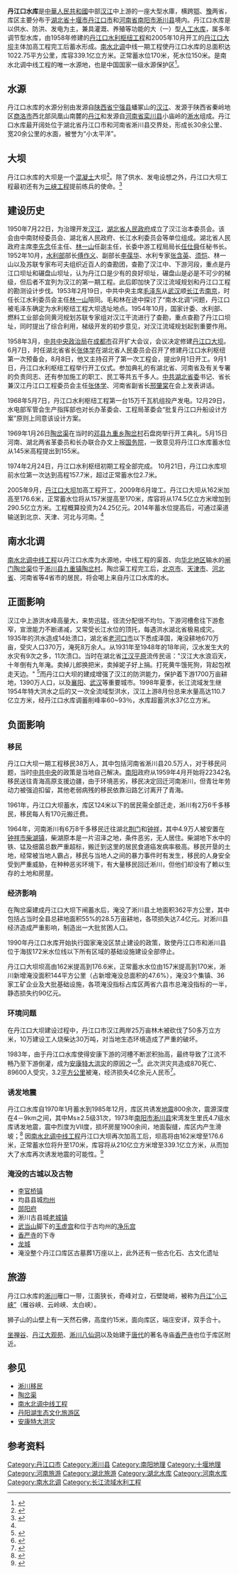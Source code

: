 {{Infobox Reservoir | 
|name                     = 丹江口水库
|nickname                 = 
|image                    = 
|image_caption            = 
|map                      = Danjiangkou Reservoir.svg
|map_caption              = 
|pushpin_map              = China relief
|pushpin_map_caption      = 丹江口水库在中国的位置
|class                    = 大（一）型水库
|code                     = BFG00000031
|location_of_reservoir    = {{CHN}}[[湖北省|湖北省]]、[[河南省|河南省]]
|location_of_dam          = [[湖北省|湖北省]][[十堰市|十堰市]][[丹江口市|丹江口市]]
|inflow                   = [[汉水|汉水]]、[[丹江|丹江]]、[[淅水|淅水]]
|outflow                  = [[汉水|汉水]]
|catchment_area           = 9.52万
|reservoir_area           = 750，将增加到1022．75
|mean_depth               = 
|maximum_depth            = 53.2，将增加到80
|flood_level              = 
|normal_water_level       = 157米，将升至170
|dead_water_level         = 
|water_quality            = Ⅱ类<ref>{{Cite web |url=http://www.gov.cn/jrzg/2009-06/08/content_1334474.htm |title=丹江口水库水质稳定达到Ⅱ类 已符合南水北调标准 |accessdate=2010-03-28 |archive-date=2020-11-04 |archive-url=https://web.archive.org/web/20201104105202/http://www.gov.cn/jrzg/2009-06/08/content_1334474.htm |dead-url=no }}</ref><ref>{{cite journal |title=丹江口水库总氮监测与综合分析 |author=宋国强，张卫东，殷明 等 |journal=环境科学与技术 |year=2009 |volume=32 |issue=11 |pages= |url=http://www.cqvip.com/qk/90776x/2009011/31852782.html |access-date=2010-09-10 |archive-date=2020-11-04 |archive-url=https://web.archive.org/web/20201104105134/http://www.cqvip.com/qk/90776x/2009011/31852782.html |dead-url=no }}</ref>
|island                   = 
|maximum_storage_capacity = 339.1亿
|normal_storage_capacity  = 175亿，将升至290.5亿<ref name="丹江口水库大坝加高">{{Cite web |url=http://www.10yan.com/Html/News/xsqx/DanJiangKou/2009-6/19/160153807.html |title=丹江口水库大坝加高近15米库容增加四成 |accessdate=2010-09-10 |archive-date=2011-04-10 |archive-url=https://web.archive.org/web/20110410075845/http://www.10yan.com/Html/News/xsqx/DanJiangKou/2009-6/19/160153807.html |dead-url=no }}</ref><ref>{{cite journal |title=丹江口水库垂向水温模型研究 |author=戚琪，彭虹，张万顺 等 |journal=人民长江 |year=2007 |volume=38 |issue=2 |pages= |url=http://www.cqvip.com/qk/91504x/200702/24855944.html |access-date=2010-09-10 |archive-date=2020-11-04 |archive-url=https://web.archive.org/web/20201104105143/http://www.cqvip.com/qk/91504x/200702/24855944.html |dead-url=no }}</ref>
|dead_storage_capacity    = 
|elevation_of_dam         = 176.6
|height_of_dam            = 
|length_of_dam            = 3442
|width_of_dam             = 
|installed_capacity       = 105万千瓦
|irrigated_area           = 
|start                    = 1958年
|complete                 = 1973年
|cost                     = 
|emigrate                 = 
|latd              = 32
|latm              = 43
|lats              = 8.39
|latNS             = N
|longd             = 111
|longm             = 33
|longs             = 3.20
|longEW            = E
|website           = 
|footnotes         = 
}}
'''丹江口水库'''是[[中華人民共和國|中華人民共和國]]中部[[汉江_(中国)|汉江]]中上游的一座大型水庫，横跨[[湖北省|鄂]]、[[河南省|豫]]两省，库区主要分布于[[湖北省|湖北省]][[十堰市|十堰市]][[丹江口市|丹江口市]]和[[河南省|河南省]][[南阳市|南阳市]][[淅川县|淅川县]]境内。丹江口水库是以供水、防洪、发电为主，兼具灌溉、养殖等功能的大（一）型[[人工湖|人工水库]]，属多年调节型水库，由1958年修建的[[丹江口水利枢纽工程|丹江口水利枢纽工程]]和2005年10月开工的[[丹江口大坝|丹江口大坝]]主体加高工程完工后蓄水形成。[[南水北调|南水北调]]中线一期工程使丹江口水库的总面积达1022.75平方公里，库容339.1亿立方米。正常蓄水位170米，死水位150米。是南水北调中线工程的唯一水源地，也是中国国家一级水源保护区<ref>{{cite journal |author1=付建军 |coauthors=王梦凉 王保红 谢丹雄 |title=丹江口大坝加高施工和枢纽运行管理 |journal=人民长江 |date=2015 |volume=46 |issue=6 |pages=14-16,34 |url=http://www.rmcjzz.com/CN/abstract/abstract10705.shtml |accessdate=2021-01-13 }}{{Dead link}}</ref>。

==水源==
{{main|汉水|丹江|淅水}}
丹江口水库的水源分别由发源自[[陕西省|陕西省]][[宁强县|宁强县]]蟠冢山的[[汉江_(中国)|汉江]]、发源于陕西省秦岭地区[[商洛市|商洛市]]西北部凤凰山南麓的[[丹江|丹江]]和发源自[[河南省|河南省]][[栾川县|栾川县]]小庙岭的[[淅水|淅水]]组成。丹江口水库最开阔处位于湖北省丹江口市和河南省淅川县交界处，形成长30余公里、宽20余公里的水面，被誉为“小太平洋”。

==大坝==
丹江口水库的大坝是一个[[混凝土|混凝土]]大坝<ref name="dbjg">{{cite web|url=http://www.10yan.com/html/News/zwyw/2009-6/21/073146909.html|title=丹江口大坝坝顶全线贯通 加高至176.6米|publisher=秦楚网|date=2009年6月21日|language=zh-hans|access-date=2010-02-24|archive-url=https://web.archive.org/web/20100205092753/http://www.10yan.com/html/News/zwyw/2009-6/21/073146909.html|archive-date=2010-02-05|dead-url=yes}}</ref>。除了供水、发电设想之外，丹江口大坝工程最初还有为[[三峡工程|三峡工程]]提前练兵的使命。<ref name="dbw">{{cite web|url=http://www.synsbd.com/Html/ws/17190251.html|title=南水北调工程的提出与丹江口大坝建设|publisher=十堰南水北调网|date=2010-08-11|language=zh-hans|access-date=2011-09-20|archive-url=https://web.archive.org/web/20110917025432/http://www.synsbd.com/Html/ws/17190251.html|archive-date=2011-09-17|dead-url=yes}}</ref>

== 建设历史 ==
1950年7月22日，为治理开发[[汉江_(中国)|汉江]]，[[湖北省人民政府|湖北省人民政府]]成立了汉江治本委员会。该会由中南财经委员会、湖北省人民政府、长江水利委员会等单位组成。湖北省人民政府主席[[李先念|李先念]]任主任、[[林一山|林一山]]任副主任，长委中游工程局局长[[任仕舜|任仕舜]]任秘书长。1952年10月，[[中华人民共和国水利部|水利部]]部长[[傅作义|傅作义]]、副部长[[李葆华|李葆华]]、水利专家[[张含英|张含英]]、[[须恺|须恺]]、林一山以及苏联专家布可夫组织近百人的查勘团，查勘了汉江中、下游河段，重点是丹江口坝址和碾盘山坝址，认为丹江口是少有的良好坝址，碾盘山是必是不可少的梯级，但后者不宜列为汉江的第一期工程。此后即加快了汉江流域规划和丹江口工程的勘测设计步伐。1953年2月19日，中共中央主席[[毛泽东|毛泽东]]从[[武汉|武汉]]顺[[长江|长江]]去[[南京|南京]]，时任长江水利委员会主任[[林一山|林一山]]陪同。毛和林在途中探讨了“南水北调”问题，丹江口被毛泽东确定为水利枢纽工程大坝选址地点。1954年10月，国家计委、水利部、燃料工业部会同黄河规划苏联专家组对汉江干流进行了查勘，重点查勘了丹江口坝址，同时提出了综合利用，梯级开发的初步意见，对汉江流域规划起到重要作用。 

1958年3月，[[中共中央政治局|中共中央政治局]]在[[成都市|成都市]]召开扩大会议，会议决定修建[[丹江口大坝|丹江口大坝]]。6月7日，时任湖北省省长[[张体学|张体学]]在湖北省人民委员会召开了修建丹江口水利枢纽第一次预备会，8月8日，他又主持召开了第一次工程会，提出9月1日开工。9月1日，丹江口水利枢纽工程举行开工仪式。参加典礼的有湖北省、河南省及有关专署的负责同志、还有参加施工的职工、民工等共五千多人。[[中共湖北省委|中共湖北省委]]书记、省长兼汉江丹江口工程委员会主任[[张体学|张体学]]、河南省副省长[[邢肇棠|邢肇棠]]在会上发表讲话。

1968年5月7日，丹江口水利枢纽工程第一台15万千瓦机组投产发电。12月29日，水电部军管会生产指挥部也对长办革委会、工程局革委会“批复丹江口升船设计方案”原则上同意该设计方案。    

1969年1月26日[[陶岔渠|陶岔渠]]在当时的[[邓县|邓县]][[九重乡|九重乡]][[陶岔村|陶岔村]]石盘岗举行开工典礼。5月15日河南、湖北两省革委员和长办联合办文上报[[中华人民共和国国务院|国务院]]，一致意见将丹江口水库蓄水位从145米高程提出到155米。

1974年2月24日，丹江口水利枢纽初期工程全部完成。 10月21日，丹江口水库坝前水位第一次达到高程157.7米，超过正常蓄水位2.7米。

2005年9月，[[丹江口大坝|丹江口大坝]]加高工程开工，2009年6月竣工。丹江口大坝从162米加高至176.6米，正常蓄水位将从157米提高至170米，库容将从174.5亿立方米增加到290.5亿立方米。工程概算投资为24.25亿元。2014年蓄水位提高后，可通过渠道输送到北京、天津、河北与河南。<ref name="丹江口水库大坝加高"/>

==南水北调==
[[南水北调中线工程|南水北调中线工程]]以丹江口水库为水源地，中线工程的渠首、向[[华北地区|华北地区]]输水的[[闸门|闸门]][[陶岔渠|陶岔渠]]位于[[淅川县|淅川县]][[九重镇|九重镇]][[陶岔村|陶岔村]]。陶岔渠工程完工后，[[北京市|北京市]]、[[天津市|天津市]]、[[河北省|河北省]]、河南省等4省市的居民，将会喝上来自丹江口水库的水。

==正面影响==
汉江中上游洪水峰高量大，来势迅猛，径流分配很不均匀。下游河槽愈往下游愈窄，宣泄能力不断递减，又常受长江水位的顶托，每遇洪水湖北省极易成灾。1935年的洪水造成14处溃口，湖北省[[老河口市|老河口市]]以下悉成泽国，淹没耕地670万亩，受灾人口370万，淹死8万余人。从1931年至1948年的18年间，汉水发生大的水灾有9次之多，11次溃口。当时在湖北省[[江汉平原|江汉平原]]流传民谣："汉江大水浪滔天，十年倒有九年淹。卖掉儿郎换把米，卖掉妮子好上捐。打死黄牛饿死狗，背起包袱走天边。" <ref>{{cite web|url=http://book.qq.com/s/book/0/11/11520/34.shtml|title=南水北调工程史诗性纪实《大江北去》：第34节：丹江口大坝：十万人生命铸就的丰碑|publisher=腾讯网|date=|language=zh-hans|deadurl=yes|archiveurl=https://archive.is/20130427214151/http://book.qq.com/s/book/0/11/11520/34.shtml|archivedate=2013-04-27|accessdate=2013-01-10}}</ref>而丹江口大坝的建成增强了汉江的防洪能力，保护着下游1700万亩耕地，1390万人口，以及[[襄阳|襄阳]]、[[武汉|武汉]]等重要城市。1998年夏季，长江流域发生继1954年特大洪水之后的又一次全流域型洪水，汉江上游8月份总来水量高达110.7亿立方米，经丹江口水库调蓄削峰率60~93％，水库超蓄洪水37亿立方米。


==负面影响==

===移民===
{{main|淅川移民}}
丹江口大坝一期工程移民38万人，其中包括河南省淅川县20.5万人，对于移民问题，当时[[中共中央|中共中央]]的政策是当地自己解决。[[南阳|南阳]]政府从1959年4月开始将22342名移民送往青海高原支援边疆，由于环境恶劣，移民决定回迁河南淅川，但青壮年劳动力被强迫扣留，其他老弱病残的移民依靠沿路乞讨离开了青海。

1961年，丹江口大坝蓄水，库区124米以下的居民需全部迁走，淅川有2万6千多移民，移民每人有170元搬迁费。

1964年，河南淅川有6万8千多移民迁往湖北[[荆门|荆门]]和[[钟祥|钟祥]]，其中4.9万人被安置在[[钟祥市|钟祥市]][[柴湖镇|柴湖镇]]，柴湖原本是一片沼泽之地，条件恶劣，无人居住。柴湖地下水中的铁、锰及细菌总数严重超标，搬迁到这里的居民食道癌发病率极高。移民开垦的土地，经常被当地人霸占，移民与当地人之间的暴力事件时有发生，移民的人身安全受到严重威胁，在种种恶劣环境下，有大量移民回迁淅川，但他们却没有了赖以生存的土地和房屋。

===经济影响===
在陶岔渠建成丹江口大坝下闸蓄水后，淹没了淅川县土地面积362平方公里，其中包括占当时全县总耕地面积55%的28.5万亩耕地，各项损失达7.4亿元。对淅川县经济造成严重影响，制造出一大批贫困人口。

1990年丹江口水库开始执行国家淹没区禁止建设的政策，致使丹江口市和淅川县位于海拔172米水位线以下所有区域的基础设施建设全部停止。

丹江口大坝坝高由162米提高到176.6米，正常蓄水水位由157米提高到170米，淅川新增淹没面积144平方公里（占新增淹没总面积的47.6%），淹没3个集镇、36家工矿企业及大批基础设施，各项淹没指标占库区两省六县市总淹没指标的一半，静态损失约90亿元。

===环境问题===
在丹江口大坝建设过程中，丹江口市汉江两岸25万亩林木被砍伐了50多万立方米，10万建设工人烧柴达30万吨，对当地生态环境造成了严重的破坏。

1983年，由于丹江口水库使得安康下游的河槽不断淤积抬高，最终导致了江流不畅乃至下游倒灌，成为[[安康特大洪灾|安康特大洪灾]]的原因之一<ref name=":42">{{Cite web|title=【追记】大水为何难以避免 1983年安康洪灾|url=http://news.ifeng.com/history/2/200710/1022_336_268358.shtml|author=|date=2007-10-22|format=|work=[[凤凰网|凤凰网]]|publisher=《生活》杂志|language=zh|archive-url=https://web.archive.org/web/20210701075950/http://news.ifeng.com/history/2/200710/1022_336_268358.shtml|archive-date=2021-07-01|dead-url=no|quote=雨水至多只是这场浩劫的成因之一。雨水之外，更重要的原因则是江流不畅。黄万里谈到，修建于1958年、位于安康下游的丹江口水库，在此前的25年使安康下游河槽不断淤积抬高，“否则洪水再大也可以从宽深的河槽里排出去” 。也就是说，洪峰来临之时，江流不畅乃至下游倒灌，是安康几个小时内水位暴涨的主要原因。}}</ref>。此次洪灾共造成870死亡、89600人受灾，3.2[[平方公里|平方公里]]被淹，经济损失4亿余元人民币<ref name=":0">{{Cite web|title=7月31日 再忆1983年安康特大洪灾 一座城市的灭顶之灾（组图）|url=http://sn.people.com.cn/n/2014/0731/c346862-21832581.html|author=|date=2014-07-31|format=|work=[[人民网|人民网]]|publisher=《华商报》、《三秦都市报》|language=zh|archive-url=https://web.archive.org/web/20201217114409/http://sn.people.com.cn/n/2014/0731/c346862-21832581.html|archive-date=2020-12-17|dead-url=yes}}</ref>。

===诱发地震===
丹江口水库自1970年1月蓄水到1985年12月，库区共诱发[[地震|地震]]800余次，震源深度在4－9km之间，其中Ms≥2.5级31次，1973年[[南阳市|南阳市]][[淅川县|淅川县]]宋湾发生里氏4.7级水库诱发地震，震中烈度为Ⅶ度，损坏房屋1900余间，地面裂缝，库区内产生滑坡；<ref>{{cite web|url=http://dzj.shiyan.gov.cn/fore.asp?id=10&aid=2|title=水库诱发地震监测简介|publisher=十堰地震局|date=2009-08-31|accessdate=2010-11-05|archive-date=2016-03-04|archive-url=https://web.archive.org/web/20160304170615/http://dzj.shiyan.gov.cn/fore.asp?aid=2&id=10|dead-url=yes}}</ref> 因[[南水北调中线工程|南水北调中线工程]]丹江口大坝再次加高工后，坝高将由162米增至176.6米，正常蓄水位将升至170米，库容将从210亿立方米增至339.1亿立方米，从而加大了水库再次诱发地震的可能性。<ref>{{cite web|url=http://www.thldl.org.cn/news/1008/47566.html|title=浅析丹江口水库地震应急管理工作|publisher=清华大学领导力|date=2010-08-20|accessdate=2010-11-05|archive-date=2020-11-04|archive-url=https://web.archive.org/web/20201104110148/http://www.thldl.org.cn/news/1008/47566.html|dead-url=yes}}</ref>

===淹没的古城以及古物===
*[[李官桥镇|李官桥镇]]
*均县县城[[均州|均州]]
*[[郧阳府|郧阳府]]
*淅川古县城[[老城镇_(淅川县)|老城镇]]
*[[武当山|武当山]]脚下的[[玉虚宫|玉虚宫]]和位于古均州的[[净乐宫|净乐宫]]
*[[香严寺_(淅川县)|香严寺]]的下寺
*[[龙城_(淅川县)|龙城]]
*淹没整个丹江口库区古墓葬1万座以上，此外还有一些古化石、古文化遗址

==旅游==
{{main|淅川香严寺|坐禅谷|丹江大观苑|丹阳湖生态文化旅游区|丹江小三峡}}
丹江口水库的[[淅川|淅川]]雁口一带，江面狭长，奇峰对立，石壁陡峭，被称为[[丹江小三峡|丹江“小三峡”]]（雁谷峡、云岭峡、太白峡）。

狮子山的山壁上有一天然石佛，高度约15米，面向库区，端庄安详，双手合十。

[[坐禅谷|坐禅谷]]、[[丹江大观苑|丹江大观苑]]、[[淅川八仙洞|淅川八仙洞]]以及始建于[[唐代|唐代]]的著名寺庙[[香严寺_(淅川县)|香严寺]]也位于库区附近。
{{丹江口水库旅游图}}

==参见==
* [[淅川移民|淅川移民]]
* [[陶岔渠|陶岔渠]]
* [[南水北调中线工程|南水北调中线工程]]
* [[丹阳湖生态文化旅游区|丹阳湖生态文化旅游区]]
*[[安康特大洪灾|安康特大洪灾]]

==参考资料==
{{reflist}}

{{南水北调淅川淹没地}}
{{汉水水系}}
{{长江中游水系}}
{{Hubei topics}}

[[Category:丹江口市|Category:丹江口市]]
[[Category:淅川县|Category:淅川县]]
[[Category:南阳地理|Category:南阳地理]]
[[Category:十堰地理|Category:十堰地理]]
[[Category:河南旅游|Category:河南旅游]]
[[Category:湖北旅游|Category:湖北旅游]]
[[Category:湖北水库|Category:湖北水库]]
[[Category:河南水库|Category:河南水库]]
[[Category:南水北调|Category:南水北调]]
[[Category:长江流域水利工程|Category:长江流域水利工程]]